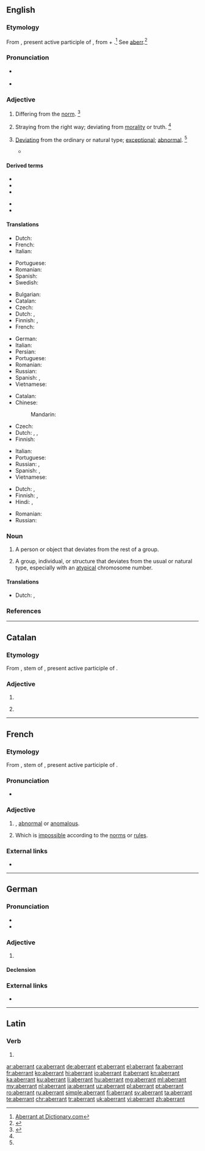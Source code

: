 ==English==

===Etymology===
From {{etyl|la|en}} {{m|la|aberrāns}}, present active participle of {{m|la|aberrō||go astray; err}}, from {{m|la|ab||from}} + {{m|la|errō||to wander}}.<ref>[http://dictionary.reference.com/browse/aberrant Aberrant at Dictionary.com]</ref> See [[aberr]].<ref>{{R:Webster NCD 1974|aberrant}}</ref>

===Pronunciation===
* {{a|UK}} {{IPA|/əˈbɛr.n̩t/|/ˈæ.bər.n̩t/|lang=en}}
* {{a|US}} {{IPA|/əbˈɛɹ.n̩t/|/ˈæ.bər.n̩t/|lang=en}}

===Adjective===
{{en-adj}}

# Differing from the [[norm]]. {{defdate|Attested from the mid 16<sup>th</sup> century until the early 17<sup>th</sup> century.}}<ref name=SOED>{{R:SOED5|page=4}}</ref>
# {{lb|en|sometimes|figuratively}} Straying from the right way; deviating from [[morality]] or truth. {{defdate|First attested in the mid 18<sup>th</sup> century.}}<ref name=SOED/>
# {{lb|en|botany|zoology}} [[deviating|Deviating]] from the ordinary or natural type; [[exceptional]]; [[abnormal]]. {{defdate|First attested in the mid 19<sup>th</sup> century.}}<ref name=SOED/>
#* {{quote-book|year=1859|author={{w|Charles Darwin}}|passage=The more '''aberrant''' any form is, the greater must have been the number of connecting forms which, on my theory, have been exterminated.|title=On the Origin of the Species}}

====Derived terms====
{{der-top}}
* {{l|en|aberrance}}
* {{l|en|aberrancy}}
* {{l|en|aberrantly}}
{{der-mid}}
* {{l|en|aberration}}
* {{l|en|aberrational}}
{{der-bottom}}

====Translations====
{{trans-top|deviating from the norm}}
* Dutch: {{t|nl|onconventioneel}}
* French: {{t+|fr|aberrant}}
* Italian: {{t+|it|aberrante}}
{{trans-mid}}
* Portuguese: {{t|pt|aberrante}}
* Romanian: {{t+|ro|aberant|m}}
* Spanish: {{t+|es|aberrante}}
* Swedish: {{t+|sv|avvikande}}
{{trans-bottom}}

{{trans-top|straying from the right way}}
* Bulgarian: {{t|bg|отклоняващ се}} {{qualifier|от правилния път}}
* Catalan: {{t+|ca|aberrant|m|f}}
* Czech: {{t+|cs|scestný}}
* Dutch: {{t+|nl|aberrant}}, {{t+|nl|afwijkend}}
* Finnish: {{t|fi|harhautunut}}, {{t|fi|harhaileva}}
* French: {{t+|fr|aberrant|m}}
{{trans-mid}}
* German: {{t+|de|aberrante}}
* Italian: {{t+|it|aberrante}}
* Persian: {{t+|fa|گمراه|sc=fa-Arab}}
* Portuguese: {{t|pt|aberrante}}
* Romanian: {{t+|ro|aberant|m}}
* Russian: {{t|ru|[[сбиться|сби́вшийся]] [[с]] [[путь|пути́]]}}
* Spanish: {{t+|es|aberrante}}, {{t+|es|anormal}}
* Vietnamese: {{t+|vi|lầm lạc}}
{{trans-bottom}}

{{trans-top|deviating from the ordinary or natural type; exceptional; abnormal}}
* Catalan: {{t+|ca|aberrant|m|f}}
* Chinese:
*: Mandarin: {{t+|cmn|畸变|sc=Hani}}
* Czech: {{t|cs|aberující|m}}
* Dutch: {{t+|nl|afwijkend}}, {{t+|nl|uitzonderlijk}}, {{t+|nl|atypisch}}
* Finnish: {{t+|fi|poikkeava}}
{{trans-mid}}
* Italian: {{t+|it|aberrante}}
* Portuguese: {{t|pt|aberrante}}
* Russian: {{t|ru|[[отклоняться|отклоня́ющийся]] [[от]] [[норма|но́рмы]]}}, {{t+|ru|аберра́нтный}}
* Spanish: {{t+|es|anómalo}}, {{t+|es|atípico}}
* Vietnamese: {{t+|vi|khác thường}}
{{trans-bottom}}

{{checktrans-top}}
* Dutch: {{t+|nl|aberrant}}, {{t+|nl|afdwalend}}
* Finnish: {{t|fi|hairahtunut}}, {{t|fi|harhaileva}}
* Hindi: {{t-check|hi|पथभर्ष्ट|sc=Deva}}, {{t-check|hi|विपथगामी|sc=Deva}}
{{trans-mid}}
* Romanian: {{t-check|ro|aberant}}
* Russian: {{t|ru|[[сбиться|сби́вшийся]] [[с]] [[путь|пути́]]}}
{{trans-bottom}}

===Noun===
{{en-noun}}

# A person or object that deviates from the rest of a group.
# {{lb|en|biology}} A group, individual, or structure that deviates from the usual or natural type, especially with an [[atypical]] chromosome number.

====Translations====
{{trans-top|person wandering from the rest of the group}}
* Dutch: {{t|nl|vreemde apostel|m}}, {{t|nl|rare snuiter|m}}
{{trans-bottom}}

===References===
<references/>

----

==Catalan==

===Etymology===
From {{etyl|la|ca}} {{m|la||aberrant-}}, stem of {{m|la|aberrāns}}, present active participle of {{m|la|aberrō||go astray; err}}.

===Adjective===
{{ca-adj|mf}}

# {{l|en|aberrant}}
# {{lb|ca|pathology}} {{l|en|aberrant}} {{gloss|indicating an organ or other tissue which is not in its expected location}}

----

==French==

===Etymology===
From {{etyl|la|fr}} {{m|la||aberrant-}}, stem of {{m|la|aberrāns}}, present active participle of {{m|la|aberrō||go astray; err}}.

===Pronunciation===
* {{audio|Fr-aberrant.ogg|Audio|lang=fr}}

===Adjective===
{{fr-adj}}

# {{l|en|aberrant}}, [[abnormal]] or [[anomalous]].
# {{lb|fr|sciences}} Which is [[impossible]] according to the [[norm]]s or [[rule]]s.

===External links===
* {{R:TLFi}}

----

==German==

===Pronunciation===
* {{audio|De-aberrant.ogg|Audio|lang=de}}
* {{rhymes|ant|lang=de}}

===Adjective===
{{de-adj|aberranter|aberrantesten}}

# {{l|en|aberrant}}

====Declension====
{{de-decl-adj|aberrant|aberranter|aberrantest}}

===External links===
* {{R:Duden}}

----

==Latin==

===Verb===
{{la-verb-form|aberrant}}

# {{inflection of|aberrō||3|p|pres|actv|indc|lang=la}}

[[ar:aberrant]]
[[ca:aberrant]]
[[de:aberrant]]
[[et:aberrant]]
[[el:aberrant]]
[[fa:aberrant]]
[[fr:aberrant]]
[[ko:aberrant]]
[[hi:aberrant]]
[[io:aberrant]]
[[it:aberrant]]
[[kn:aberrant]]
[[ka:aberrant]]
[[ku:aberrant]]
[[li:aberrant]]
[[hu:aberrant]]
[[mg:aberrant]]
[[ml:aberrant]]
[[my:aberrant]]
[[nl:aberrant]]
[[ja:aberrant]]
[[uz:aberrant]]
[[pl:aberrant]]
[[pt:aberrant]]
[[ro:aberrant]]
[[ru:aberrant]]
[[simple:aberrant]]
[[fi:aberrant]]
[[sv:aberrant]]
[[ta:aberrant]]
[[te:aberrant]]
[[chr:aberrant]]
[[tr:aberrant]]
[[uk:aberrant]]
[[vi:aberrant]]
[[zh:aberrant]]